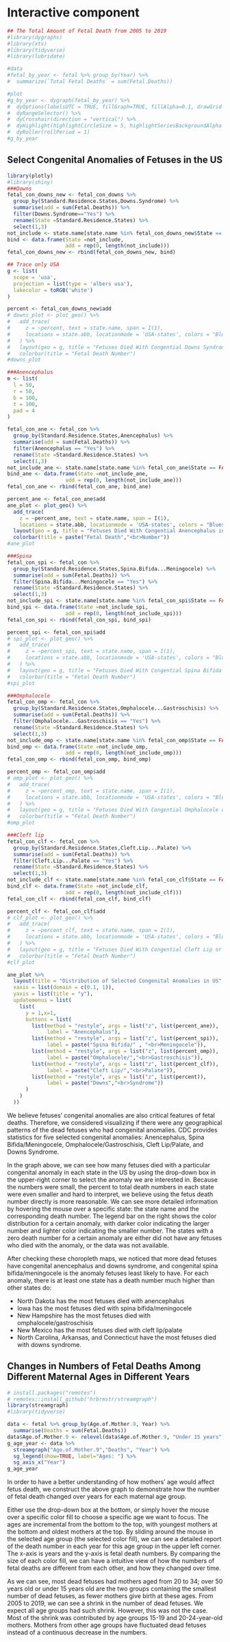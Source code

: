 # Interactive component

```r
## The Total Amount of Fetal Death from 2005 to 2019
#library(dygraphs)
#library(xts)          
#library(tidyverse)
#library(lubridate)

#data
#fetal_by_year <- fetal %>% group_by(Year) %>%
#  summarize(`Total Fetal Deaths` = sum(Fetal.Deaths))

#plot
#g_by_year <- dygraph(fetal_by_year) %>%
#  dyOptions(labelsUTC = TRUE, fillGraph=TRUE, fillAlpha=0.1, drawGrid = FALSE, colors="#D8AE5A") %>%
#  dyRangeSelector() %>%
#  dyCrosshair(direction = "vertical") %>%
#  dyHighlight(highlightCircleSize = 5, highlightSeriesBackgroundAlpha = 0.2, hideOnMouseOut = FALSE)  %>%
#  dyRoller(rollPeriod = 1) 
#g_by_year
```


## Select Congenital Anomalies of Fetuses in the US

```r
library(plotly)
#library(shiny)
###Downs
fetal_con_downs_new <- fetal_con_downs %>%
  group_by(Standard.Residence.States,Downs.Syndrome) %>%
  summarise(add = sum(Fetal.Deaths)) %>%
  filter(Downs.Syndrome=="Yes") %>%
  rename(State =Standard.Residence.States) %>%
  select(1,3)
not_include <- state.name[state.name %in% fetal_con_downs_new$State == FALSE]
bind <- data.frame(State =not_include,
                   add = rep(0, length(not_include)))
fetal_con_downs_new <- rbind(fetal_con_downs_new, bind)

## Trace only USA
g <- list(
  scope = 'usa',
  projection = list(type = 'albers usa'),
  lakecolor = toRGB('white')
)

percent <- fetal_con_downs_new$add
# downs_plot <- plot_geo() %>%
#   add_trace(
#     z = ~percent, text = state.name, span = I(1),
#     locations = state.abb, locationmode = 'USA-states', colors = "Blues"
#   ) %>%
#   layout(geo = g, title = "Fetuses Died With Congential Downs Syndrome in US") %>%
#   colorbar(title = "Fetal Death Number")
#downs_plot

###Anencephalus
m <- list(
  l = 50,
  r = 50,
  b = 100,
  t = 100,
  pad = 4
)

fetal_con_ane <- fetal_con %>%
  group_by(Standard.Residence.States,Anencephalus) %>%
  summarise(add = sum(Fetal.Deaths)) %>%
  filter(Anencephalus == "Yes") %>%
  rename(State =Standard.Residence.States) %>%
  select(1,3)
not_include_ane <- state.name[state.name %in% fetal_con_ane$State == FALSE]
bind_ane <- data.frame(State =not_include_ane,
                   add = rep(0, length(not_include_ane)))
fetal_con_ane <- rbind(fetal_con_ane, bind_ane)

percent_ane <- fetal_con_ane$add
ane_plot <- plot_geo() %>%
  add_trace(
    z = ~percent_ane, text = state.name, span = I(1),
    locations = state.abb, locationmode = 'USA-states', colors = "Blues") %>%
  layout(geo = g, title = "Fetuses Died With Congential Anencephalus in US") %>%
  colorbar(title = paste("Fetal Death","<br>Number"))
#ane_plot

###Spina
fetal_con_spi <- fetal_con %>%
  group_by(Standard.Residence.States,Spina.Bifida...Meningocele) %>%
  summarise(add = sum(Fetal.Deaths)) %>%
  filter(Spina.Bifida...Meningocele == "Yes") %>%
  rename(State =Standard.Residence.States) %>%
  select(1,3)
not_include_spi <- state.name[state.name %in% fetal_con_spi$State == FALSE]
bind_spi <- data.frame(State =not_include_spi,
                   add = rep(0, length(not_include_spi)))
fetal_con_spi <- rbind(fetal_con_spi, bind_spi)

percent_spi <- fetal_con_spi$add
# spi_plot <- plot_geo() %>%
#   add_trace(
#     z = ~percent_spi, text = state.name, span = I(1),
#     locations = state.abb, locationmode = 'USA-states', colors = "Blues"
#   ) %>%
#   layout(geo = g, title = "Fetuses Died With Congential Spina Bifida or Meningocele in US") %>%
#   colorbar(title = "Fetal Death Number")
#spi_plot

###Omphalocele
fetal_con_omp <- fetal_con %>%
  group_by(Standard.Residence.States,Omphalocele...Gastroschisis) %>%
  summarise(add = sum(Fetal.Deaths)) %>%
  filter(Omphalocele...Gastroschisis == "Yes") %>%
  rename(State =Standard.Residence.States) %>%
  select(1,3)
not_include_omp <- state.name[state.name %in% fetal_con_omp$State == FALSE]
bind_omp <- data.frame(State =not_include_omp,
                   add = rep(0, length(not_include_omp)))
fetal_con_omp <- rbind(fetal_con_omp, bind_omp)

percent_omp <- fetal_con_omp$add
# omp_plot <- plot_geo() %>%
#   add_trace(
#     z = ~percent_omp, text = state.name, span = I(1),
#     locations = state.abb, locationmode = 'USA-states', colors = "Blues"
#   ) %>%
#   layout(geo = g, title = "Fetuses Died With Congential Omphalocele or Gastroschisis in US") %>%
#   colorbar(title = "Fetal Death Number")
#omp_plot

###Cleft lip
fetal_con_clf <- fetal_con %>%
  group_by(Standard.Residence.States,Cleft.Lip...Palate) %>%
  summarise(add = sum(Fetal.Deaths)) %>%
  filter(Cleft.Lip...Palate == "Yes") %>%
  rename(State =Standard.Residence.States) %>%
  select(1,3)
not_include_clf <- state.name[state.name %in% fetal_con_clf$State == FALSE]
bind_clf <- data.frame(State =not_include_clf,
                   add = rep(0, length(not_include_clf)))
fetal_con_clf <- rbind(fetal_con_clf, bind_clf)

percent_clf <- fetal_con_clf$add
# clf_plot <- plot_geo() %>%
#   add_trace(
#     z = ~percent_clf, text = state.name, span = I(1),
#     locations = state.abb, locationmode = 'USA-states', colors = "Blues"
#   ) %>%
#   layout(geo = g, title = "Fetuses Died With Congential Cleft Lip or Palate in US") %>%
#   colorbar(title = "Fetal Death Number")
#clf_plot

ane_plot %>%
  layout(title = "Distribution of Selected Congenital Anomalies in US",
  xaxis = list(domain = c(0.1, 1)),
  yaxis = list(title = "y"),
  updatemenus = list(
    list(
      y = 1,x=1,
      buttons = list(
        list(method = "restyle", args = list("z", list(percent_ane)),
             label = "Anencephalus"),
        list(method = "restyle", args = list("z", list(percent_spi)),
             label = paste("Spina Bifida/" , "<br>Meningocele")),
        list(method = "restyle", args = list("z", list(percent_omp)),
             label = paste("Omphalocele/","<br>Gastroschisis")),
        list(method = "restyle", args = list("z", list(percent_clf)),
             label = paste("Cleft Lip/","<br>Palate")),
        list(method = "restyle", args = list("z", list(percent)),
             label = paste("Downs","<br>Syndrome"))
      )
    )
  ))

```

We believe fetuses' congenital anomalies are also critical features of fetal deaths. Therefore, we considered visualizing if there were any geographical patterns of the dead fetuses who had congenital anomalies. CDC provides statistics for five selected congenital anomalies: Anencephalus, Spina Bifida/Meningocele, Omphalocele/Gastroschisis, Cleft Lip/Palate, and Downs Syndrome. 

In the graph above, we can see how many fetuses died with a particular congenital anomaly in each state in the US by using the drop-down box in the upper-right corner to select the anomaly we are interested in. Because the numbers were small, the percent to total death numbers in each state were even smaller and hard to interpret, we believe using the fetus death number directly is more reasonable. We can see more detailed information by hovering the mouse over a specific state: the state name and the corresponding death number. The legend bar on the right shows the color distribution for a certain anomaly, with darker color indicating the larger number and lighter color indicating the smaller number. The states with a zero death number for a certain anomaly are either did not have any fetuses who died with the anomaly, or the data was not available.

After checking these choropleth maps, we noticed that more dead fetuses have congenital anencephalus and downs syndrome, and congenital spina bifida/meningocele is the anomaly fetuses least likely to have. For each anomaly, there is at least one state has a death number much higher than other states do: 

* North Dakota has the most fetuses died with anencephalus
* Iowa has the most fetuses died with spina bifida/meningocele 
* New Hampshire has the most fetuses died with omphalocele/gastroschisis
* New Mexico has the most fetuses died with cleft lip/palate
* North Carolina, Arkansas, and Connecticut have the most fetuses died with downs syndrome.


## Changes in Numbers of Fetal Deaths Among Different Maternal Ages in Different Years
```r
# install.packages("remotes")
# remotes::install_github("hrbrmstr/streamgraph")
library(streamgraph)
#library(tidyverse)

data <- fetal %>% group_by(Age.of.Mother.9, Year) %>% 
  summarise(Deaths = sum(Fetal.Deaths))
data$Age.of.Mother.9 <- relevel(data$Age.of.Mother.9, "Under 15 years")
g_age_year <- data %>%
  streamgraph("Age.of.Mother.9","Deaths", "Year") %>%
  sg_legend(show=TRUE, label="Ages: ") %>%
  sg_axis_x("Year")
g_age_year
```

In order to have a better understanding of how mothers' age would affect fetus death, we construct the above graph to demonstrate how the number of fetal death changed over years for each maternal age group. 

Either use the drop-down box at the bottom, or simply hover the mouse over a specific color fill to choose a specific age we want to focus. The ages are incremental from the bottom to the top, with youngest mothers at the bottom and oldest mothers at the top. By sliding around the mouse in the selected age group (the selected color fill), we can see a detailed report of the death number in each year for this age group in the upper left corner. The x-axis is years and the y-axis is fetal death numbers. By comparing the size of each color fill, we can have a intuitive view of how the numbers of fetal deaths are different from each other, and how they changed over time.

As we can see, most dead fetuses had mothers aged from 20 to 34; over 50 years old or under 15 years old are the two groups containing the smallest number of dead fetuses, as fewer mothers give birth at these ages. From 2005 to 2019, we can see a shrink in the number of dead fetuses. We expect all age groups had such shrink. However, this was not the case. Most of the shrink was contributed by age groups 15-19 and 20-24-year-old mothers. Mothers from other age groups have fluctuated dead fetuses instead of a continuous decrease in the numbers.









